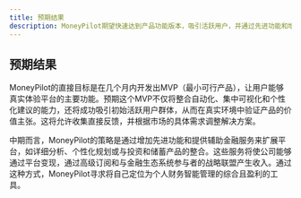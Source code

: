 ```yaml
---
title: 预期结果
description: MoneyPilot期望快速达到产品功能版本，吸引活跃用户，并通过先进功能和增值金融服务建立可持续的商业模式基础。
---
```


## 预期结果

MoneyPilot的直接目标是在几个月内开发出MVP（最小可行产品），让用户能够真实体验平台的主要功能。预期这个MVP不仅将整合自动化、集中可视化和个性化建议的能力，还将成功吸引初始活跃用户群体，从而在真实环境中验证产品的价值主张。这将允许收集直接反馈，并根据市场的具体需求调整解决方案。

中期而言，MoneyPilot的策略是通过增加先进功能和提供辅助金融服务来扩展平台，如详细分析、个性化规划或与投资和储蓄产品的整合。这些服务将使公司能够通过平台变现，通过高级订阅和与金融生态系统参与者的战略联盟产生收入。通过这种方式，MoneyPilot寻求将自己定位为个人财务智能管理的综合且盈利的工具。
